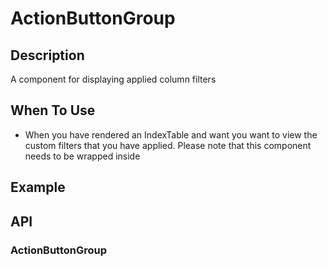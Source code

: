 
<Meta title="Components/AppConfigurator/Introduction" />

# ActionButtonGroup

## Description

A component for displaying applied column filters

## When To Use

- When you have rendered an IndexTable and want you want to view the custom filters that you have applied. Please note that this component needs to be wrapped inside

## Example

## API

### ActionButtonGroup

